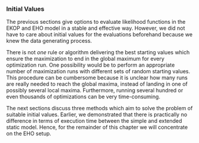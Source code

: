 ### Initial Values

The previous sections give options
to evaluate likelihood functions in the EKOP and EHO model in a stable and effective way.
However, we did not have to care about initial values for the evaluations beforehand because
we knew the data generating process.

There is not *one* rule or algorithm delivering the best starting values which ensure
the maximization to end in the global maximum for every optimization run.
One possibility would be to perform an appropriate number of maximization runs with
different sets of random starting values.
This procedure can be cumbersome because it is unclear how many runs are really needed to reach the
global maxima, instead of landing in one of possibly several local maxima.
Furthermore, running several hundred or even thousands of optimizations can be very time-consuming.

The next sections discuss three methods which aim to solve the problem
of suitable initial values.
Earlier, we demonstrated that there is practically
no difference in terms of execution time between the simple and extended static model.
Hence, for the remainder of this chapter we will concentrate on the EHO setup.
